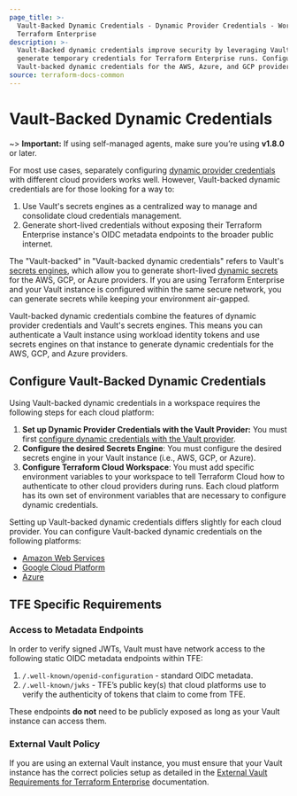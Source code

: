 ```yaml
---
page_title: >-
  Vault-Backed Dynamic Credentials - Dynamic Provider Credentials - Workspaces -
  Terraform Enterprise
description: >-
  Vault-Backed dynamic credentials improve security by leveraging Vault to
  generate temporary credentials for Terraform Enterprise runs. Configure
  Vault-backed dynamic credentials for the AWS, Azure, and GCP providers.
source: terraform-docs-common
---
```


# Vault-Backed Dynamic Credentials

~> **Important:** If using self-managed agents, make sure you’re using **v1.8.0** or later.

For most use cases, separately configuring [dynamic provider credentials](/terraform/enterprise/workspaces/dynamic-provider-credentials) with different cloud providers works well. However, Vault-backed dynamic credentials are for those looking for a way to:

1.  Use Vault's secrets engines as a centralized way to manage and consolidate cloud credentials management.
2.  Generate short-lived credentials without exposing their Terraform Enterprise instance's OIDC metadata endpoints to the broader public internet.

The "Vault-backed" in "Vault-backed dynamic credentials" refers to Vault's [secrets engines](/vault/docs/secrets), which allow you to generate short-lived [dynamic secrets](https://www.vaultproject.io/use-cases/dynamic-secrets) for the AWS, GCP, or Azure providers. If you are using Terraform Enterprise and your Vault instance is configured within the same secure network, you can generate secrets while keeping your environment air-gapped.

Vault-backed dynamic credentials combine the features of dynamic provider credentials and Vault's secrets engines. This means you can authenticate a Vault instance using workload identity tokens and use secrets engines on that instance to generate dynamic credentials for the AWS, GCP, and Azure providers.

## Configure Vault-Backed Dynamic Credentials

Using Vault-backed dynamic credentials in a workspace requires the following steps for each cloud platform:

1.  **Set up Dynamic Provider Credentials with the Vault Provider:** You must first [configure dynamic credentials with the Vault provider](/terraform/enterprise/workspaces/dynamic-provider-credentials/vault-configuration).
2.  **Configure the desired Secrets Engine**: You must configure the desired secrets engine in your Vault instance (i.e., AWS, GCP, or Azure).
3.  **Configure Terraform Cloud Workspace**: You must add specific environment variables to your workspace to tell Terraform Cloud how to authenticate to other cloud providers during runs. Each cloud platform has its own set of environment variables that are necessary to configure dynamic credentials.

Setting up Vault-backed dynamic credentials differs slightly for each cloud provider. You can configure Vault-backed dynamic credentials on the following platforms:

-   [Amazon Web Services](/terraform/enterprise/workspaces/dynamic-provider-credentials/vault-backed/aws-configuration)
-   [Google Cloud Platform](/terraform/enterprise/workspaces/dynamic-provider-credentials/vault-backed/gcp-configuration)
-   [Azure](/terraform/enterprise/workspaces/dynamic-provider-credentials/vault-backed/azure-configuration)

## TFE Specific Requirements

### Access to Metadata Endpoints

In order to verify signed JWTs, Vault must have network access to the following static OIDC metadata endpoints within TFE:

1.  `/.well-known/openid-configuration` - standard OIDC metadata.
2.  `/.well-known/jwks` - TFE’s public key(s) that cloud platforms use to verify the authenticity of tokens that claim to come from TFE.

These endpoints **do not** need to be publicly exposed as long as your Vault instance can access them.

### External Vault Policy

If you are using an external Vault instance, you must ensure that your Vault instance has the correct policies setup as detailed in the [External Vault Requirements for Terraform Enterprise](/terraform/enterprise/requirements/data-storage/vault) documentation.
